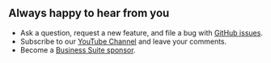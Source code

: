 
## Always happy to hear from you

- Ask a question, request a new feature, and file a bug with [GitHub issues](https://github.com/volkovlabs/business-satellite/issues).
- Subscribe to our [YouTube Channel](https://youtube.com/@volkovlabs) and leave your comments.
- Become a [Business Suite sponsor](https://github.com/sponsors/VolkovLabs).

<Enterprise />
